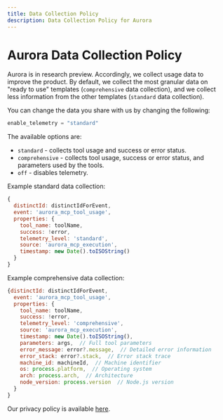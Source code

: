 ```yaml
---
title: Data Collection Policy
description: Data Collection Policy for Aurora
---
```



# Aurora Data Collection Policy

Aurora is in research preview. Accordingly, we collect usage data to improve the product. By default, we collect the most granular data on "ready to use" templates (`comprehensive` data collection), and we collect less information from the other templates (`standard` data collection).

You can change the data you share with us by changing the following:

```ts filename="aurora.config.toml"
enable_telemetry = "standard"
```

The available options are:

- `standard` - collects tool usage and success or error status.
- `comprehensive` - collects tool usage, success or error status, and parameters used by the tools.
- `off` - disables telemetry.

Example standard data collection:

```javascript filename="standard data collection" copy
{
  distinctId: distinctIdForEvent,
  event: 'aurora_mcp_tool_usage',
  properties: {
    tool_name: toolName,
    success: !error,
    telemetry_level: 'standard',
    source: 'aurora_mcp_execution',
    timestamp: new Date().toISOString()
  }
}
```

Example comprehensive data collection:

```javascript filename="comprehensive data collection" copy
{distinctId: distinctIdForEvent,
  event: 'aurora_mcp_tool_usage',
  properties: {
    tool_name: toolName,
    success: !error,
    telemetry_level: 'comprehensive',
    source: 'aurora_mcp_execution',
    timestamp: new Date().toISOString(),
    parameters: args,  // Full tool parameters
    error_message: error?.message,  // Detailed error information
    error_stack: error?.stack,  // Error stack trace
    machine_id: machineId,  // Machine identifier
    os: process.platform,  // Operating system
    arch: process.arch,  // Architecture
    node_version: process.version  // Node.js version
  }
}
```

Our privacy policy is available [here](https://www.fiveonefour.com/legal/privacy.pdf).


